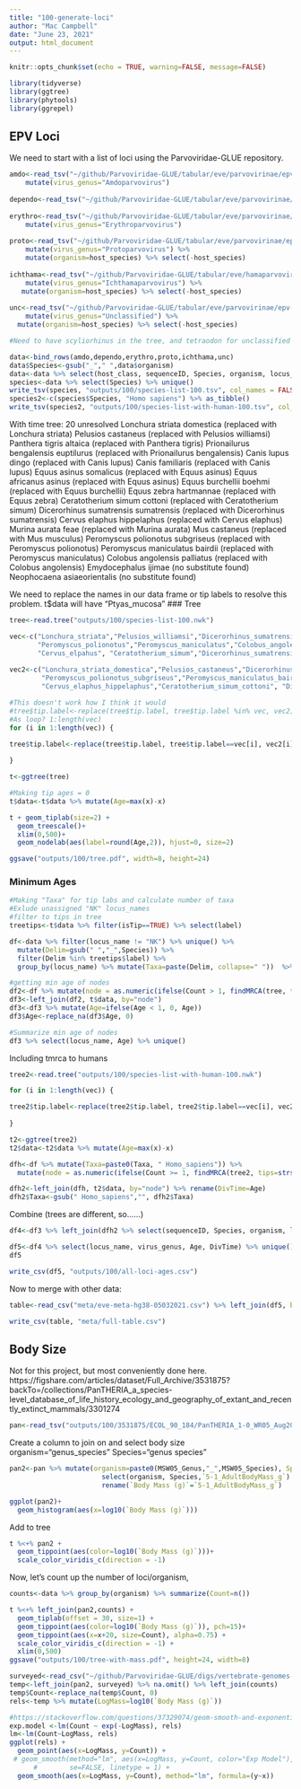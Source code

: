 ```yaml
---
title: "100-generate-loci"
author: "Mac Campbell"
date: "June 23, 2021"
output: html_document
---
```


```r
knitr::opts_chunk$set(echo = TRUE, warning=FALSE, message=FALSE)
```

```r
library(tidyverse)
library(ggtree)
library(phytools)
library(ggrepel)
```

## EPV Loci
We need to start with a list of loci using the Parvoviridae-GLUE repository.

```r
amdo<-read_tsv("~/github/Parvoviridae-GLUE/tabular/eve/parvovirinae/epv-amdo-side-data.tsv") %>% 
    mutate(virus_genus="Amdoparvovirus")
  
dependo<-read_tsv("~/github/Parvoviridae-GLUE/tabular/eve/parvovirinae//epv-dependo-side-data.tsv")
  
erythro<-read_tsv("~/github/Parvoviridae-GLUE/tabular/eve/parvovirinae/epv-erythro-side-data.tsv") %>% 
    mutate(virus_genus="Erythroparvovirus")
  
proto<-read_tsv("~/github/Parvoviridae-GLUE/tabular/eve/parvovirinae/epv-proto-side-data.tsv")  %>% 
    mutate(virus_genus="Protoparvovirus") %>% 
    mutate(organism=host_species) %>% select(-host_species)
  
ichthama<-read_tsv("~/github/Parvoviridae-GLUE/tabular/eve/hamaparvovirinae/epv-ichthama-side-data.tsv") %>%
    mutate(virus_genus="Ichthamaparvovirus") %>%
   mutate(organism=host_species) %>% select(-host_species)
  
unc<-read_tsv("~/github/Parvoviridae-GLUE/tabular/eve/parvovirinae/epv-unc-parvo-side-data.tsv")%>%
    mutate(virus_genus="Unclassified") %>%
  mutate(organism=host_species) %>% select(-host_species)

#Need to have scyliorhinus in the tree, and tetraodon for unclassified parvoviruses
```

```r
data<-bind_rows(amdo,dependo,erythro,proto,ichthama,unc)
data$Species<-gsub("_"," ",data$organism)
data<-data %>% select(host_class, sequenceID, Species, organism, locus_name, virus_genus)
species<-data %>% select(Species) %>% unique()
write_tsv(species, "outputs/100/species-list-100.tsv", col_names = FALSE)
species2<-c(species$Species, "Homo sapiens") %>% as_tibble()
write_tsv(species2, "outputs/100/species-list-with-human-100.tsv", col_names = FALSE)
```

With time tree:
20 unresolved
Lonchura striata domestica (replaced with Lonchura striata)
Pelusios castaneus (replaced with Pelusios williamsi)
Panthera tigris altaica (replaced with Panthera tigris)
Prionailurus bengalensis euptilurus (replaced with Prionailurus bengalensis)
Canis lupus dingo (replaced with Canis lupus)
Canis familiaris (replaced with Canis lupus)
Equus asinus somalicus (replaced with Equus asinus)
Equus africanus asinus (replaced with Equus asinus)
Equus burchellii boehmi (replaced with Equus burchellii)
Equus zebra hartmannae (replaced with Equus zebra)
Ceratotherium simum cottoni (replaced with Ceratotherium simum)
Dicerorhinus sumatrensis sumatrensis (replaced with Dicerorhinus sumatrensis)
Cervus elaphus hippelaphus (replaced with Cervus elaphus)
Murina aurata feae (replaced with Murina aurata)
Mus castaneus (replaced with Mus musculus)
Peromyscus polionotus subgriseus (replaced with Peromyscus polionotus)
Peromyscus maniculatus bairdii (replaced with Peromyscus maniculatus)
Colobus angolensis palliatus (replaced with Colobus angolensis)
Emydocephalus ijimae (no substitute found)
Neophocaena asiaeorientalis (no substitute found)

We need to replace the names in our data frame or tip labels to resolve this problem. t$data will have "Ptyas_mucosa"
### Tree
```r
tree<-read.tree("outputs/100/species-list-100.nwk")

vec<-c("Lonchura_striata","Pelusios_williamsi","Dicerorhinus_sumatrensis","Murina_aurata",
       "Peromyscus_polionotus","Peromyscus_maniculatus","Colobus_angolensis", "Equus_zebra",
       "Cervus_elpahus", "Ceratotherium_simum","Dicerorhinus_sumatrensis", "Carlito_syrichta")
       
vec2<-c("Lonchura_striata_domestica","Pelusios_castaneus","Dicerorhinus_sumatrensis_sumatrensis","Murina_aurata_feae",
        "Peromyscus_polionotus_subgriseus","Peromyscus_maniculatus_bairdii","Colobus_angolensis_palliatus", "Equus_zebra_hartmannae",
        "Cervus_elaphus_hippelaphus","Ceratotherium_simum_cottoni", "Dicerorhinus_sumatrensis_sumatrensis","Tarsius_syrichta")

#This doesn't work how I think it would
#tree$tip.label<-replace(tree$tip.label, tree$tip.label %in% vec, vec2)
#As loop? 1:length(vec)
for (i in 1:length(vec)) {

tree$tip.label<-replace(tree$tip.label, tree$tip.label==vec[i], vec2[i])
  
}

t<-ggtree(tree)

#Making tip ages = 0 
t$data<-t$data %>% mutate(Age=max(x)-x)

t + geom_tiplab(size=2) +
  geom_treescale()+
  xlim(0,500)+
  geom_nodelab(aes(label=round(Age,2)), hjust=0, size=2)

ggsave("outputs/100/tree.pdf", width=8, height=24)
```

### Minimum Ages
```r
#Making "Taxa" for tip labs and calculate number of taxa
#Exlude unassigned "NK" locus_names
#filter to tips in tree
treetips<-t$data %>% filter(isTip==TRUE) %>% select(label)

df<-data %>% filter(locus_name != "NK") %>% unique() %>%
  mutate(Delim=gsub(" ","_",Species)) %>%
  filter(Delim %in% treetips$label) %>%
  group_by(locus_name) %>% mutate(Taxa=paste(Delim, collapse=" "))  %>% mutate(Count=n())

#getting min age of nodes
df2<-df %>% mutate(node = as.numeric(ifelse(Count > 1, findMRCA(tree, tips=strsplit(Taxa, " ")[[1]]), t$data[t$data$label==Taxa,]$node)))
df3<-left_join(df2, t$data, by="node")
df3<-df3 %>% mutate(Age=ifelse(Age < 1, 0, Age))
df3$Age<-replace_na(df3$Age, 0)

#Summarize min age of nodes
df3 %>% select(locus_name, Age) %>% unique()
```
Including tmrca to humans

```r
tree2<-read.tree("outputs/100/species-list-with-human-100.nwk")

for (i in 1:length(vec)) {

tree2$tip.label<-replace(tree2$tip.label, tree2$tip.label==vec[i], vec2[i])
  
}

t2<-ggtree(tree2)
t2$data<-t2$data %>% mutate(Age=max(x)-x)

dfh<-df %>% mutate(Taxa=paste0(Taxa, " Homo_sapiens")) %>%
  mutate(node = as.numeric(ifelse(Count >= 1, findMRCA(tree2, tips=strsplit(Taxa, " ")[[1]]), NA)))

dfh2<-left_join(dfh, t2$data, by="node") %>% rename(DivTime=Age)
dfh2$Taxa<-gsub(" Homo_sapiens","", dfh2$Taxa)
```


Combine (trees are different, so......)     
```r
df4<-df3 %>% left_join(dfh2 %>% select(sequenceID, Species, organism, locus_name, virus_genus, Taxa, DivTime))

df5<-df4 %>% select(locus_name, virus_genus, Age, DivTime) %>% unique() %>% rename(`Minimum Age` = Age, `Divergence Time From Humans`=DivTime)
df5

write_csv(df5, "outputs/100/all-loci-ages.csv")
```

Now to merge with other data:

```r
table<-read_csv("meta/eve-meta-hg38-05032021.csv") %>% left_join(df5, by=c("EVE"="locus_name")) %>% select(-Orientation)

write_csv(table, "meta/full-table.csv")
```

## Body Size
Not for this project, but most conveniently done here. https://figshare.com/articles/dataset/Full_Archive/3531875?backTo=/collections/PanTHERIA_a_species-level_database_of_life_history_ecology_and_geography_of_extant_and_recently_extinct_mammals/3301274 


```r
pan<-read_tsv("outputs/100/3531875/ECOL_90_184/PanTHERIA_1-0_WR05_Aug2008.txt", na = c("-999", "-999.00"))
```

Create a column to join on and select body size     
organism="genus_species"
Species="genus species"
```r
pan2<-pan %>% mutate(organism=paste0(MSW05_Genus,"_",MSW05_Species), Species=MSW05_Binomial) %>%
                       select(organism, Species,`5-1_AdultBodyMass_g`) %>% 
                       rename(`Body Mass (g)`=`5-1_AdultBodyMass_g`)

```

```r
ggplot(pan2)+
  geom_histogram(aes(x=log10(`Body Mass (g)`)))
```

Add to tree     
```r
t %<+% pan2 +
  geom_tippoint(aes(color=log10(`Body Mass (g)`)))+
  scale_color_viridis_c(direction = -1) 

```

Now, let's count up the number of loci/organism,

```r
counts<-data %>% group_by(organism) %>% summarize(Count=n())

t %<+% left_join(pan2,counts) +
  geom_tiplab(offset = 30, size=1) +
  geom_tippoint(aes(color=log10(`Body Mass (g)`)), pch=15)+
  geom_tippoint(aes(x=x+20, size=Count), alpha=0.75) +
  scale_color_viridis_c(direction = -1) +
  xlim(0,500)
ggsave("outputs/100/tree-with-mass.pdf", height=24, width=8)

```

```r
surveyed<-read_csv("~/github/Parvoviridae-GLUE/digs/vertebrate-genomes-screened.csv")
temp<-left_join(pan2, surveyed) %>% na.omit() %>% left_join(counts)
temp$Count<-replace_na(temp$Count, 0)
rels<-temp %>% mutate(LogMass=log10(`Body Mass (g)`))

#https://stackoverflow.com/questions/37329074/geom-smooth-and-exponential-fits
exp.model <-lm(Count ~ exp(-LogMass), rels)
lm<-lm(Count~LogMass, rels)
ggplot(rels) +
  geom_point(aes(x=LogMass, y=Count)) +
 # geom_smooth(method="lm", aes(x=LogMass, y=Count, color="Exp Model"), formula= (y ~ exp(-x)), 
      #        se=FALSE, linetype = 1) +
  geom_smooth(aes(x=LogMass, y=Count), method="lm", formula=(y~x))

```
